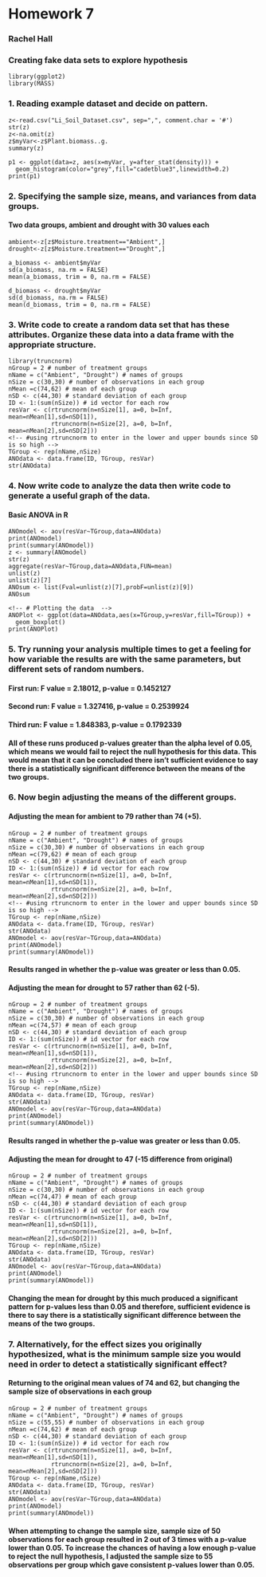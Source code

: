 # Homework 7 
### Rachel Hall
### Creating fake data sets to explore hypothesis

<!-- knitr::opts_chunk$set(collapse = TRUE) -->
```
library(ggplot2)
library(MASS) 
```

### 1. Reading example dataset and decide on pattern.
```
z<-read.csv("Li_Soil_Dataset.csv", sep=",", comment.char = '#')
str(z)
z<-na.omit(z)
z$myVar<-z$Plant.biomass..g.
summary(z)

p1 <- ggplot(data=z, aes(x=myVar, y=after_stat(density))) +
  geom_histogram(color="grey",fill="cadetblue3",linewidth=0.2) 
print(p1)
```

### 2. Specifying the sample size, means, and variances from data groups. 
#### Two data groups, ambient and drought with 30 values each

```
ambient<-z[z$Moisture.treatment=="Ambient",]
drought<-z[z$Moisture.treatment=="Drought",]

a_biomass <- ambient$myVar
sd(a_biomass, na.rm = FALSE)
mean(a_biomass, trim = 0, na.rm = FALSE)

d_biomass <- drought$myVar
sd(d_biomass, na.rm = FALSE)
mean(d_biomass, trim = 0, na.rm = FALSE)
```

<!-- # N = 60  -->
<!-- # Ambient SD = 44  -->
<!-- # Ambient Mean = 74 -->
<!-- # Drought SD = 30 -->
<!-- # Drought Mean = 62 -->

### 3. Write code to create a random data set that has these attributes. Organize these data into a data frame with the appropriate structure.
```
library(truncnorm)
nGroup = 2 # number of treatment groups
nName = c("Ambient", "Drought") # names of groups
nSize = c(30,30) # number of observations in each group
nMean =c(74,62) # mean of each group
nSD <- c(44,30) # standard deviation of each group
ID <- 1:(sum(nSize)) # id vector for each row
resVar <- c(rtruncnorm(n=nSize[1], a=0, b=Inf, mean=nMean[1],sd=nSD[1]),
            rtruncnorm(n=nSize[2], a=0, b=Inf, mean=nMean[2],sd=nSD[2])) 
<!-- #using rtruncnorm to enter in the lower and upper bounds since SD is so high -->
TGroup <- rep(nName,nSize) 
ANOdata <- data.frame(ID, TGroup, resVar)
str(ANOdata)
```

### 4. Now write code to analyze the data then write code to generate a useful graph of the data.

#### Basic ANOVA in R 
```
ANOmodel <- aov(resVar~TGroup,data=ANOdata)
print(ANOmodel)
print(summary(ANOmodel))
z <- summary(ANOmodel)
str(z)
aggregate(resVar~TGroup,data=ANOdata,FUN=mean)
unlist(z)
unlist(z)[7]
ANOsum <- list(Fval=unlist(z)[7],probF=unlist(z)[9])
ANOsum

<!-- # Plotting the data  -->
ANOPlot <- ggplot(data=ANOdata,aes(x=TGroup,y=resVar,fill=TGroup)) +
  geom_boxplot()
print(ANOPlot)
````

### 5. Try running your analysis multiple times to get a feeling for how variable the results are with the same parameters, but different sets of random numbers.

#### First run: F value = 2.18012, p-value = 0.1452127
#### Second run: F value = 1.327416, p-value = 0.2539924 
#### Third run: F value = 1.848383, p-value = 0.1792339

#### All of these runs produced p-values greater than the alpha level of 0.05, which means we would fail to reject the null hypothesis for this data. This would mean that it can be concluded there isn't sufficient evidence to say there is a statistically significant difference between the means of the two groups. 

### 6. Now begin adjusting the means of the different groups.

#### Adjusting the mean for ambient to 79 rather than 74 (+5). 
```
nGroup = 2 # number of treatment groups
nName = c("Ambient", "Drought") # names of groups
nSize = c(30,30) # number of observations in each group
nMean =c(79,62) # mean of each group
nSD <- c(44,30) # standard deviation of each group
ID <- 1:(sum(nSize)) # id vector for each row
resVar <- c(rtruncnorm(n=nSize[1], a=0, b=Inf, mean=nMean[1],sd=nSD[1]),
            rtruncnorm(n=nSize[2], a=0, b=Inf, mean=nMean[2],sd=nSD[2])) 
<!-- #using rtruncnorm to enter in the lower and upper bounds since SD is so high -->
TGroup <- rep(nName,nSize) 
ANOdata <- data.frame(ID, TGroup, resVar)
str(ANOdata)
ANOmodel <- aov(resVar~TGroup,data=ANOdata)
print(ANOmodel)
print(summary(ANOmodel))
```
#### Results ranged in whether the p-value was greater or less than 0.05. 

#### Adjusting the mean for drought to 57 rather than 62 (-5). 
```
nGroup = 2 # number of treatment groups
nName = c("Ambient", "Drought") # names of groups
nSize = c(30,30) # number of observations in each group
nMean =c(74,57) # mean of each group
nSD <- c(44,30) # standard deviation of each group
ID <- 1:(sum(nSize)) # id vector for each row
resVar <- c(rtruncnorm(n=nSize[1], a=0, b=Inf, mean=nMean[1],sd=nSD[1]),
            rtruncnorm(n=nSize[2], a=0, b=Inf, mean=nMean[2],sd=nSD[2])) 
<!-- #using rtruncnorm to enter in the lower and upper bounds since SD is so high -->
TGroup <- rep(nName,nSize) 
ANOdata <- data.frame(ID, TGroup, resVar)
str(ANOdata)
ANOmodel <- aov(resVar~TGroup,data=ANOdata)
print(ANOmodel)
print(summary(ANOmodel))
```
#### Results ranged in whether the p-value was greater or less than 0.05. 

#### Adjusting the mean for drought to 47 (-15 difference from original) 
```
nGroup = 2 # number of treatment groups
nName = c("Ambient", "Drought") # names of groups
nSize = c(30,30) # number of observations in each group
nMean =c(74,47) # mean of each group
nSD <- c(44,30) # standard deviation of each group
ID <- 1:(sum(nSize)) # id vector for each row
resVar <- c(rtruncnorm(n=nSize[1], a=0, b=Inf, mean=nMean[1],sd=nSD[1]),
            rtruncnorm(n=nSize[2], a=0, b=Inf, mean=nMean[2],sd=nSD[2]))
TGroup <- rep(nName,nSize) 
ANOdata <- data.frame(ID, TGroup, resVar)
str(ANOdata)
ANOmodel <- aov(resVar~TGroup,data=ANOdata)
print(ANOmodel)
print(summary(ANOmodel))
```
#### Changing the mean for drought by this much produced a significant pattern for p-values less than 0.05 and therefore, sufficient evidence is there to say there is a statistically significant difference between the means of the two groups.


### 7. Alternatively, for the effect sizes you originally hypothesized, what is the minimum sample size you would need in order to detect a statistically significant effect? 

#### Returning to the original mean values of 74 and 62, but changing the sample size of observations in each group
```
nGroup = 2 # number of treatment groups
nName = c("Ambient", "Drought") # names of groups
nSize = c(55,55) # number of observations in each group
nMean =c(74,62) # mean of each group
nSD <- c(44,30) # standard deviation of each group
ID <- 1:(sum(nSize)) # id vector for each row
resVar <- c(rtruncnorm(n=nSize[1], a=0, b=Inf, mean=nMean[1],sd=nSD[1]),
            rtruncnorm(n=nSize[2], a=0, b=Inf, mean=nMean[2],sd=nSD[2]))
TGroup <- rep(nName,nSize) 
ANOdata <- data.frame(ID, TGroup, resVar)
str(ANOdata)
ANOmodel <- aov(resVar~TGroup,data=ANOdata)
print(ANOmodel)
print(summary(ANOmodel))
```

#### When attempting to change the sample size, sample size of 50 observations for each group resulted in 2 out of 3 times with a p-value lower than 0.05. To increase the chances of having a low enough p-value to reject the null hypothesis, I adjusted the sample size to 55 observations per group which gave consistent p-values lower than 0.05. 